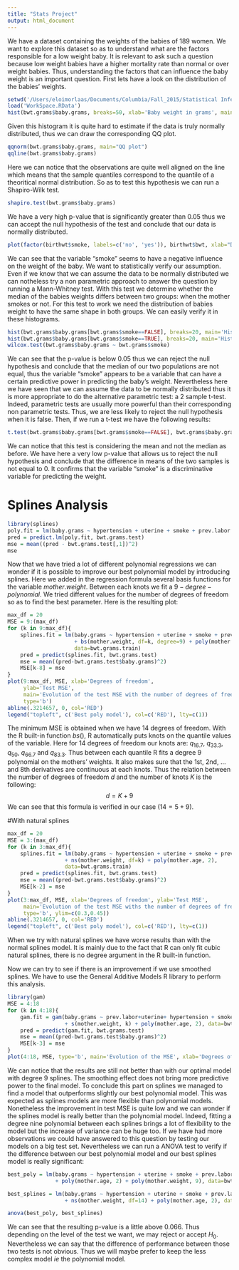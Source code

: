 ```yaml
---
title: "Stats Project"
output: html_document
---
```


\section*{Non parametric analysis}

We have a dataset containing the weights of the babies of 189 women. We want to explore this dataset so as to understand what are the factors responsible for a low weight baby. It is relevant to ask such a question because low weight babies have a higher mortality rate than normal or over weight babies. Thus, understanding the factors that can influence the baby weight is an important question. 
First lets have a look on the distribution of the babies' weights.

```r
setwd('/Users/eloimorlaas/Documents/Columbia/Fall_2015/Statistical Inference & Modeling/project')
load('WorkSpace.RData')
hist(bwt.grams$baby.grams, breaks=50, xlab='Baby weight in grams', main = 'Histogram of the babies weight')
```

Given this histogram it is quite hard to estimate if the data is truly normally distributed, thus we can draw the corresponding QQ plot.

```r
qqnorm(bwt.grams$baby.grams, main="QQ plot")
qqline(bwt.grams$baby.grams)
```

Here we can notice that the observations are quite well aligned on the line which means that the sample quantiles correspond to the quantile of a theoritical normal distribution. So as to test this hypothesis we can run a Shapiro-Wilk test.

```r
shapiro.test(bwt.grams$baby.grams)
```
We have a very high p-value that is significantly greater than 0.05 thus we can accept the null hypothesis of the test and conclude that our data is normally distributed.

```r
plot(factor(birthwt$smoke, labels=c('no', 'yes')), birthwt$bwt, xlab="Does the mother smoke ?", ylab="Babies weights")
```

We can see that the variable "smoke" seems to have a negative influence on the weight of the baby. We want to statistically verify our assumption. Even if we know that we can assume the data to be normally distributed we can notheless try a non parametric approach to answer the question by running a Mann-Whitney test. With this test we determine whether the median of the babies weights differs between two groups: when the mother smokes or not. For this test to work we need the distribution of babies weight to have the same shape in both groups. We can easily verify it in these histograms.

```r
hist(bwt.grams$baby.grams[bwt.grams$smoke==FALSE], breaks=20, main='Histogram non smoker', xlab="Babies weights")
hist(bwt.grams$baby.grams[bwt.grams$smoke==TRUE], breaks=20, main='Histogram smokers', xlab='Babies weights')
wilcox.test(bwt.grams$baby.grams ~ bwt.grams$smoke)
```

We can see that the p-value is below 0.05 thus we can reject the null hypothesis and conclude that the median of our two populations are not equal, thus the variable "smoke" appears to be a variable that can have a certain predictive power in predicting the baby's weight. Nevertheless here we have seen that we can assume the data to be normally distributed thus it is more appropriate to do the alternative parametric test: a 2 sample t-test. Indeed, parametric tests are usually more powerful than their corresponding non parametric tests. Thus, we are less likely to reject the null hypothesis when it is false. Then, if we run a t-test we have the following results:

```r
t.test(bwt.grams$baby.grams[bwt.grams$smoke==FALSE], bwt.grams$baby.grams[bwt.grams$smoke==TRUE])
```
We can notice that this test is considering the mean and not the median as before. We have here a very low p-value that allows us to reject the null hypothesis and conclude that the difference in means of the two samples is not equal to 0. It confirms that the variable "smoke" is a discriminative variable for predicting the weight. 


# Splines Analysis
```r
library(splines)
poly.fit = lm(baby.grams ~ hypertension + uterine + smoke + prev.labor + poly(mother.age, 2) + poly(mother.weight, 9), data=bwt.grams.train)
pred = predict.lm(poly.fit, bwt.grams.test)
mse = mean((pred - bwt.grams.test[,1])^2)
mse
```

Now that we have tried a lot of different polynomial regressions we can wonder if it is possible to improve our best polynomial model by introducing splines. Here we added in the regression formula several basis functions for the variable $mother.weight$. Between each knots we fit a $9-degree-polynomial$. We tried different values for the number of degrees of freedom so as to find the best parameter. Here is the resulting plot:

```r
max_df = 20
MSE = 9:(max_df)
for (k in 9:max_df){
    splines.fit = lm(baby.grams ~ hypertension + uterine + smoke + prev.labor 
                     + bs(mother.weight, df=k, degree=9) + poly(mother.age, 2), 
                     data=bwt.grams.train)
    pred = predict(splines.fit, bwt.grams.test)
    mse = mean((pred-bwt.grams.test$baby.grams)^2)
    MSE[k-8] = mse
}
plot(9:max_df, MSE, xlab='Degrees of freedom', 
     ylab='Test MSE', 
     main='Evolution of the test MSE with the number of degrees of freedom', 
     type='b')
abline(.3214657, 0, col='RED')
legend("topleft", c('Best poly model'), col=c('RED'), lty=c(1))
```

The minimum MSE is obtained when we have 14 degrees of freedom. With the R built-in function $bs()$, R automatically puts knots on the quantile values of the variable. Here for 14 degrees of freedom our knots are: $q_{16.7}$, $q_{33.3}$, $q_{50}$, $q_{66.7}$ and $q_{83.3}$. Thus between each quantile R fits a degree 9 polynomial on the mothers' weights. It also makes sure that the 1st, 2nd, ... and 8th derivatives are continuous at each knots. Thus the relation between the number of degrees of freedom $d$ and the number of knots $K$ is the following: $$d = K + 9$$ We can see that this formula is verified in our case ($14 = 5 + 9$). 

#With natural splines
```r
max_df = 20
MSE = 3:(max_df)
for (k in 3:max_df){
    splines.fit = lm(baby.grams ~ hypertension + uterine + smoke + prev.labor 
                  + ns(mother.weight, df=k) + poly(mother.age, 2), 
                  data=bwt.grams.train)
    pred = predict(splines.fit, bwt.grams.test)
    mse = mean((pred-bwt.grams.test$baby.grams)^2)
    MSE[k-2] = mse
}
plot(3:max_df, MSE, xlab='Degrees of freedom', ylab='Test MSE', 
     main='Evolution of the test MSE withs the number of degrees of freedom', 
     type='b', ylim=c(0.3,0.45))
abline(.3214657, 0, col='RED')
legend("topleft", c('Best poly model'), col=c('RED'), lty=c(1))
```

When we try with natural splines we have worse results than with the normal splines model. It is mainly due to the fact that R can only fit cubic natural splines, there is no degree argument in the R built-in function.

Now we can try to see if there is an improvement if we use smoothed splines. We have to use the General Additive Models R library to perform this analysis.

```r
library(gam)
MSE = 4:18
for (k in 4:18){
    gam.fit = gam(baby.grams ~ prev.labor+uterine+ hypertension + smoke 
                  + s(mother.weight, k) + poly(mother.age, 2), data=bwt.grams.train)
    pred = predict(gam.fit, bwt.grams.test)
    mse = mean((pred-bwt.grams.test$baby.grams)^2)
    MSE[k-3] = mse
}
plot(4:18, MSE, type='b', main='Evolution of the MSE', xlab='Degrees of freedom')
```

We can notice that the results are still not better than with our optimal model with degree 9 splines. The smoothing effect does not bring more predictive power to the final model. 
To conclude this part on splines we managed to find a model that outperforms slightly our best polynomial model. This was expected as splines models are more flexible than polynomial models. Nonetheless the improvement in test MSE is quite low and we can wonder if the splines model is really better than the polynomial model. Indeed, fitting a degree nine polynomial between each splines brings a lot of flexibility to the model but the increase of variance can be huge too. If we have had more observations we could have answered to this question by testing our models on a big test set. Nevertheless we can run a ANOVA test to verify if the difference between our best polynomial model and our best splines model is really significant:

```r
best_poly = lm(baby.grams ~ hypertension + uterine + smoke + prev.labor 
               + poly(mother.age, 2) + poly(mother.weight, 9), data=bwt.grams.train)

best_splines = lm(baby.grams ~ hypertension + uterine + smoke + prev.labor 
                  + ns(mother.weight, df=14) + poly(mother.age, 2), data=bwt.grams.train)

anova(best_poly, best_splines)
```

We can see that the resulting p-value is a little above $0.066$. Thus depending on the level of the test we want, we may reject or accept $H_0$. Nevertheless we can say that the difference of performance between those two tests is not obvious. Thus we will maybe prefer to keep the less complex model $ie$ the polynomial model.
